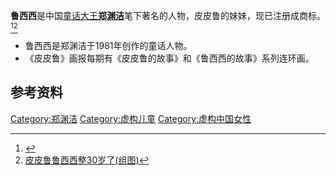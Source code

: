 '''鲁西西'''是中国[[童话大王|童话大王]]'''[[郑渊洁|郑渊洁]]'''笔下著名的人物，皮皮鲁的妹妹，现已注册成商标。<ref>{{Cite web |url=http://gb.cri.cn/8606/2006/02/13/1566@896433.htm |title=郑渊洁笔下皮皮鲁、鲁西西形象落户中国好莱坞(图) |access-date=2014-06-20 |archive-date=2016-03-04 |archive-url=https://web.archive.org/web/20160304131014/http://gb.cri.cn/8606/2006/02/13/1566@896433.htm |dead-url=no }}</ref><ref>[http://news.163.com/11/0211/09/6SJR9POK00014AED.html 皮皮鲁鲁西西整30岁了(组图)]{{Dead link|date=2019年12月 |bot=InternetArchiveBot |fix-attempted=yes }}</ref>
*鲁西西是郑渊洁于1981年创作的童话人物。
*《皮皮鲁》画报每期有《皮皮鲁的故事》和《鲁西西的故事》系列连环画。

==参考资料==
{{Reflist}}

{{郑渊洁童话著名人物}}

[[Category:郑渊洁|Category:郑渊洁]]
[[Category:虚构儿童|Category:虚构儿童]]
[[Category:虚构中国女性|Category:虚构中国女性]]